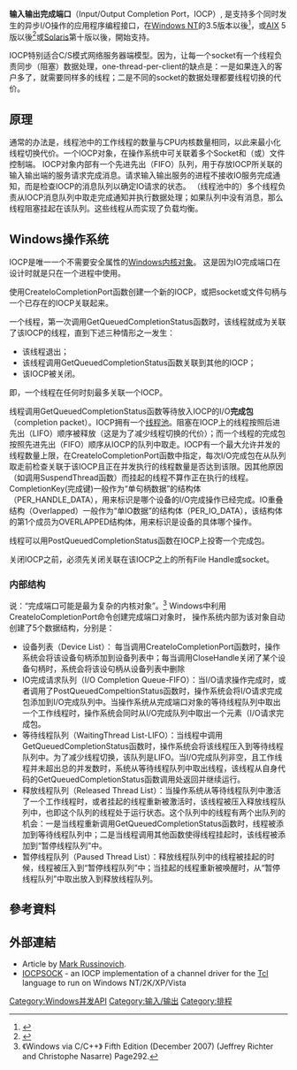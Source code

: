 {{expand|time=2014-04-11T14:18:14+00:00}}
{{expert|time=2014-04-11T14:18:14+00:00}}
'''输入输出完成端口'''（Input/Output Completion Port，IOCP）, 是支持多个同时发生的异步I/O操作的应用程序编程接口，在[[Windows_NT|Windows NT]]的3.5版本以後<ref>{{Cite web |url=http://msdn.microsoft.com/en-us/library/aa365198(VS.85).aspx |title=Windows I/O Completion Ports |accessdate=2014-04-11 |archive-date=2014-03-20 |archive-url=https://web.archive.org/web/20140320180058/http://msdn.microsoft.com/en-us/library/aa365198(VS.85).aspx |dead-url=no }}</ref>，或[[AIX|AIX]] 5版以後<ref>{{Cite web |url=http://publib.boulder.ibm.com/infocenter/db2luw/v9r5/topic/com.ibm.db2.luw.admin.perf.doc/doc/t0054518.html |title=Configuring IOCP on AIX 5 and 6 |accessdate=2014-04-11 |archive-date=2013-06-30 |archive-url=https://web.archive.org/web/20130630215954/http://publib.boulder.ibm.com/infocenter/db2luw/v9r5/topic/com.ibm.db2.luw.admin.perf.doc/doc/t0054518.html |dead-url=no }}</ref>或[[Solaris|Solaris]]第十版以後，開始支持。

IOCP特别适合C/S模式网络服务器端模型。因为，让每一个socket有一个线程负责同步（阻塞）数据处理，one-thread-per-client的缺点是：一是如果连入的客户多了，就需要同样多的线程；二是不同的socket的数据处理都要线程切换的代价。
==原理==
通常的办法是，线程池中的工作线程的数量与CPU内核数量相同，以此来最小化线程切换代价。一个IOCP对象，在操作系统中可关联着多个Socket和（或）文件控制端。 IOCP对象内部有一个先进先出（FIFO）队列，用于存放IOCP所关联的输入输出端的服务请求完成消息。请求输入输出服务的进程不接收IO服务完成通知，而是检查IOCP的消息队列以确定IO请求的状态。 （线程池中的）多个线程负责从IOCP消息队列中取走完成通知并执行数据处理；如果队列中没有消息，那么线程阻塞挂起在该队列。这些线程从而实现了负载均衡。

==Windows操作系统==
IOCP是唯一一个不需要安全属性的[[Windows对象管理|Windows内核对象]]。 这是因为IO完成端口在设计时就是只在一个进程中使用。

使用CreateIoCompletionPort函数创建一个新的IOCP，或把socket或文件句柄与一个已存在的IOCP关联起来。

一个线程，第一次调用GetQueuedCompletionStatus函数时，该线程就成为关联了该IOCP的线程，直到下述三种情形之一发生：
*该线程退出；
*该线程调用GetQueuedCompletionStatus函数关联到其他的IOCP；
*该IOCP被关闭。
即，一个线程在任何时刻最多关联一个IOCP。

线程调用GetQueuedCompletionStatus函数等待放入IOCP的I/O'''完成包'''（completion packet）。IOCP拥有一个[[线程池|线程池]]。阻塞在IOCP上的线程按照后进先出（LIFO）顺序被释放（这是为了减少线程切换的代价）；而一个线程的完成包按照先进先出（FIFO）顺序从IOCP的队列中取走。IOCP有一个最大允许并发的线程数量上限，在CreateIoCompletionPort函数中指定，每次I/O完成包在从队列取走前检查关联于该IOCP且正在并发执行的线程数量是否达到该限。因其他原因（如调用SuspendThread函数）而挂起的线程不算作正在执行的线程。CompletionKey(完成键)一般作为“单句柄数据”的结构体（PER_HANDLE_DATA），用来标识是哪个设备的I/O完成操作已经完成。IO重叠结构（Overlapped）一般作为“单IO数据”的结构体（PER_IO_DATA），该结构体的第1个成员为OVERLAPPED结构体，用来标识是设备的具体哪个操作。

线程可以用PostQueuedCompletionStatus函数在IOCP上投寄一个完成包。 

关闭IOCP之前，必须先关闭关联在该IOCP之上的所有File Handle或socket。

===内部结构===
{{tsl|en|Jeffrey Richter}}说：“完成端口可能是最为复杂的内核对象”。<ref>《Windows via C/C++》 Fifth Edition (December 2007) (Jeffrey Richter and Christophe Nasarre) Page292.</ref> Windows中利用CreateIoCompletionPort命令创建完成端口对象时， 操作系统内部为该对象自动创建了5个数据结构，分别是：
*设备列表（Device List）： 每当调用CreateIoCompletionPort函数时，操作系统会将该设备句柄添加到设备列表中；每当调用CloseHandle关闭了某个设备句柄时，系统会将该设句柄从设备列表中删除
*IO完成请求队列（I/O Completion Queue-FIFO）：当I/O请求操作完成时，或者调用了PostQueuedCompeltionStatus函数时，操作系统会将I/O请求完成包添加到I/O完成队列中。当操作系统从完成端口对象的等待线程队列中取出一个工作线程时，操作系统会同时从I/O完成队列中取出一个元素（I/O请求完成包。
*等待线程队列（WaitingThread List-LIFO）：当线程中调用GetQueuedCompletionStatus函数时，操作系统会将该线程压入到等待线程队列中。为了减少线程切换，该队列是LIFO。当I/O完成队列非空，且工作线程并未超出总的并发数时，系统从等待线程队列中取出线程，该线程从自身代码的GetQueuedCompletionStatus函数调用处返回并继续运行。
*释放线程队列（Released Thread List）：当操作系统从等待线程队列中激活了一个工作线程时，或者挂起的线程重新被激活时，该线程被压入释放线程队列中，也即这个队列的线程处于运行状态。这个队列中的线程有两个出队列的机会：一是当线程重新调用GetQueuedCompletionStatus函数时，线程被添加到等待线程队列中；二是当线程调用其他函数使得线程挂起时，该线程被添加到“暂停线程队列”中。
*暂停线程队列（Paused Thread List）：释放线程队列中的线程被挂起的时候，线程被压入到“暂停线程队列”中；当挂起的线程重新被唤醒时，从“暂停线程队列”中取出放入到释放线程队列。

==參考資料==
{{reflist}}

==外部連結==
*Article {{Cite web |url=http://doc.sch130.nsc.ru/www.sysinternals.com/ntw2k/info/comport.shtml |title="Inside I/O Completion Ports" |access-date=2014-04-11 |archive-url=https://web.archive.org/web/20101101112358/http://doc.sch130.nsc.ru/www.sysinternals.com/ntw2k/info/comport.shtml |archive-date=2010-11-01 |dead-url=yes }} by [[Mark_Russinovich|Mark Russinovich]].
*[http://sourceforge.net/projects/iocpsock/ IOCPSOCK]{{Wayback|url=http://sourceforge.net/projects/iocpsock/ |date=20140221215002 }} - an IOCP implementation of a channel driver for the [[Tcl|Tcl]] language to run on Windows NT/2K/XP/Vista


[[Category:Windows并发API|Category:Windows并发API]]
[[Category:输入/输出|Category:输入/输出]]
[[Category:排程|Category:排程]]